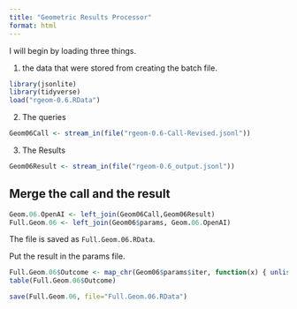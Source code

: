 ```yaml
---
title: "Geometric Results Processor"
format: html
---
```


I will begin by loading three things.  

1. the data that were stored from creating the batch file.

```r
library(jsonlite)
library(tidyverse)
load("rgeom-0.6.RData")
```

2. The queries

```r
Geom06Call <- stream_in(file("rgeom-0.6-Call-Revised.jsonl"))
```

3. The Results

```r
Geom06Result <- stream_in(file("rgeom-0.6_output.jsonl"))
```

## Merge the call and the result

```r
Geom.06.OpenAI <- left_join(Geom06Call,Geom06Result)
Full.Geom.06 <- left_join(Geom06$params, Geom.06.OpenAI)
```

The file is saved as `Full.Geom.06.RData`.

Put the result in the params file.

```r
Full.Geom.06$Outcome <- map_chr(Geom06$params$iter, function(x) { unlist(Geom06Result$response$body$choices[[x]][[2]][2]) })
table(Full.Geom.06$Outcome)
```

```r
save(Full.Geom.06, file="Full.Geom.06.RData")
```

